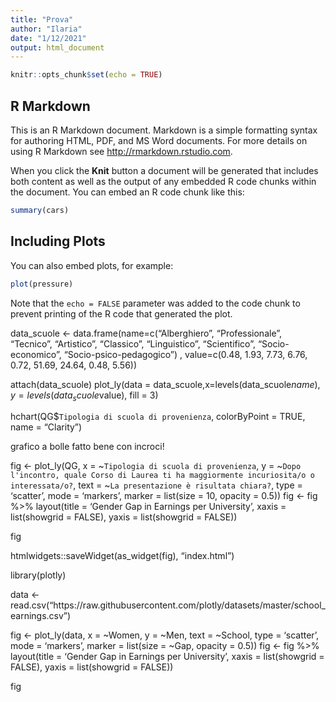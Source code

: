 ---
title: "Prova"
author: "Ilaria"
date: "1/12/2021"
output: html_document
---

```{r setup, include=FALSE}
knitr::opts_chunk$set(echo = TRUE)
```

## R Markdown

This is an R Markdown document. Markdown is a simple formatting syntax for authoring HTML, PDF, and MS Word documents. For more details on using R Markdown see <http://rmarkdown.rstudio.com>.

When you click the **Knit** button a document will be generated that includes both content as well as the output of any embedded R code chunks within the document. You can embed an R code chunk like this:

```{r cars}
summary(cars)
```

## Including Plots

You can also embed plots, for example:

```{r pressure, echo=FALSE}
plot(pressure)
```

Note that the `echo = FALSE` parameter was added to the code chunk to prevent printing of the R code that generated the plot.




####################################################################
data_scuole <- data.frame(name=c("Alberghiero", "Professionale", "Tecnico", "Artistico", "Classico", "Linguistico", "Scientifico", "Socio-economico", "Socio-psico-pedagogico") ,  value=c(0.48, 1.93, 7.73, 6.76, 0.72, 51.69, 24.64, 0.48, 5.56))

attach(data_scuole)
plot_ly(data = data_scuole,x=levels(data_scuole$name), y=levels(data_scuole$value), fill = 3)

hchart(QG$`Tipologia di scuola di provenienza`, colorByPoint = TRUE, name = "Clarity")



####### grafico a bolle fatto bene con incroci!
fig <- plot_ly(QG, x = ~`Tipologia di scuola di provenienza`, y = ~`Dopo l'incontro, quale Corso di Laurea ti ha maggiormente incuriosita/o o interessata/o?`, text = ~`La presentazione è risultata chiara?`, type = 'scatter', mode = 'markers',
        marker = list(size = 10, opacity = 0.5))
fig <- fig %>% layout(title = 'Gender Gap in Earnings per University',
         xaxis = list(showgrid = FALSE),
         yaxis = list(showgrid = FALSE))

fig

htmlwidgets::saveWidget(as_widget(fig), "index.html")





library(plotly)

data <- read.csv("https://raw.githubusercontent.com/plotly/datasets/master/school_earnings.csv")

fig <- plot_ly(data, x = ~Women, y = ~Men, text = ~School, type = 'scatter', mode = 'markers',
        marker = list(size = ~Gap, opacity = 0.5))
fig <- fig %>% layout(title = 'Gender Gap in Earnings per University',
         xaxis = list(showgrid = FALSE),
         yaxis = list(showgrid = FALSE))

fig

